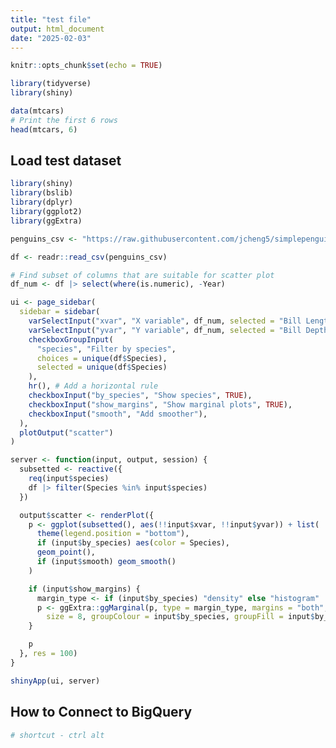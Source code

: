 ```yaml
---
title: "test file"
output: html_document
date: "2025-02-03"
---
```


```r
knitr::opts_chunk$set(echo = TRUE)

library(tidyverse)
library(shiny)
```

```r
data(mtcars)
# Print the first 6 rows
head(mtcars, 6)
```

## Load test dataset
```r
library(shiny)
library(bslib)
library(dplyr)
library(ggplot2)
library(ggExtra)

penguins_csv <- "https://raw.githubusercontent.com/jcheng5/simplepenguins.R/main/penguins.csv"

df <- readr::read_csv(penguins_csv)

# Find subset of columns that are suitable for scatter plot
df_num <- df |> select(where(is.numeric), -Year)

ui <- page_sidebar(
  sidebar = sidebar(
    varSelectInput("xvar", "X variable", df_num, selected = "Bill Length (mm)"),
    varSelectInput("yvar", "Y variable", df_num, selected = "Bill Depth (mm)"),
    checkboxGroupInput(
      "species", "Filter by species",
      choices = unique(df$Species), 
      selected = unique(df$Species)
    ),
    hr(), # Add a horizontal rule
    checkboxInput("by_species", "Show species", TRUE),
    checkboxInput("show_margins", "Show marginal plots", TRUE),
    checkboxInput("smooth", "Add smoother"),
  ),
  plotOutput("scatter")
)

server <- function(input, output, session) {
  subsetted <- reactive({
    req(input$species)
    df |> filter(Species %in% input$species)
  })

  output$scatter <- renderPlot({
    p <- ggplot(subsetted(), aes(!!input$xvar, !!input$yvar)) + list(
      theme(legend.position = "bottom"),
      if (input$by_species) aes(color = Species),
      geom_point(),
      if (input$smooth) geom_smooth()
    )

    if (input$show_margins) {
      margin_type <- if (input$by_species) "density" else "histogram"
      p <- ggExtra::ggMarginal(p, type = margin_type, margins = "both",
        size = 8, groupColour = input$by_species, groupFill = input$by_species)
    }

    p
  }, res = 100)
}

shinyApp(ui, server)
```


## How to Connect to BigQuery
```r
# shortcut - ctrl alt
```

